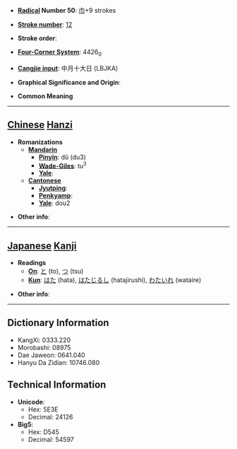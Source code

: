* '''[[Wiktionary:Chinese radical index| Radical]] Number 50''': [[Wiktionary:Chinese radical index 巾|巾]]+9 strokes

* '''[[Wiktionary:Chinese total strokes index|Stroke number]]''': [[Wiktionary:Chinese total strokes index 12|12]]

* '''Stroke order''': 

* '''[[Wiktionary:Chinese four corner index|Four-Corner System]]''': 4426<sub>0</sub>

* '''[[Wiktionary:Chinese Cangjie index|Cangjie input]]''': 中月十大日 (LBJKA)

* '''Graphical Significance and Origin''': 

* '''Common Meaning'''

----

== [[Chinese]] [[Hanzi]] ==

* '''Romanizations'''
** '''[[Mandarin]]'''
*** '''[[Pinyin]]''': dǔ (du3)
*** '''[[Wade-Giles]]''': tu<sup>3</sup>
*** '''[[Yale]]''': 
** '''[[Cantonese]]'''
*** '''[[Jyutping]]''':
*** '''[[Penkyamp]]''': 
*** '''[[Yale]]''': dou2

* '''Other info''': 

----

== [[Japanese]] [[Kanji]] ==

* '''Readings'''
** '''[[On]]''': [[と]] (to), [[つ]] (tsu)
** '''[[Kun]]''': [[はた]] (hata), [[はたじるし]] (hatajirushi), [[わたいれ]] (wataire)

* '''Other info''':  

----

== Dictionary Information ==

* KangXi: 0333.220
* Morobashi: 08975
* Dae Jaweon: 0641.040
* Hanyu Da Zidian: 10746.080

== Technical Information ==

* '''Unicode''':
** Hex: 5E3E
** Decimal: 24126
* '''Big5''':
** Hex: D545
** Decimal: 54597